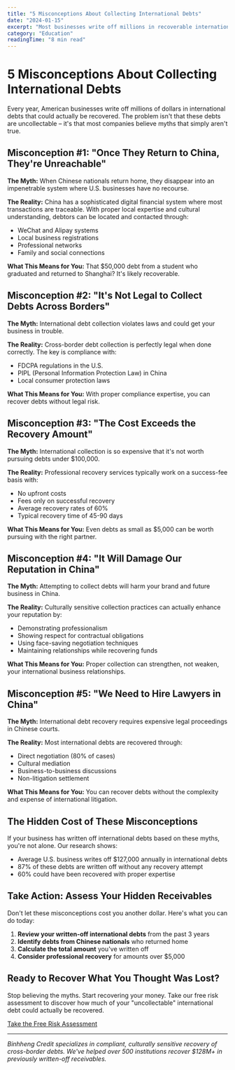 ```yaml
---
title: "5 Misconceptions About Collecting International Debts"
date: "2024-01-15"
excerpt: "Most businesses write off millions in recoverable international debts due to these common misconceptions. Learn the truth about cross-border debt recovery."
category: "Education"
readingTime: "8 min read"
---
```


# 5 Misconceptions About Collecting International Debts

Every year, American businesses write off millions of dollars in international debts that could actually be recovered. The problem isn't that these debts are uncollectable – it's that most companies believe myths that simply aren't true.

## Misconception #1: "Once They Return to China, They're Unreachable"

**The Myth:** When Chinese nationals return home, they disappear into an impenetrable system where U.S. businesses have no recourse.

**The Reality:** China has a sophisticated digital financial system where most transactions are traceable. With proper local expertise and cultural understanding, debtors can be located and contacted through:
- WeChat and Alipay systems
- Local business registrations
- Professional networks
- Family and social connections

**What This Means for You:** That $50,000 debt from a student who graduated and returned to Shanghai? It's likely recoverable.

## Misconception #2: "It's Not Legal to Collect Debts Across Borders"

**The Myth:** International debt collection violates laws and could get your business in trouble.

**The Reality:** Cross-border debt collection is perfectly legal when done correctly. The key is compliance with:
- FDCPA regulations in the U.S.
- PIPL (Personal Information Protection Law) in China
- Local consumer protection laws

**What This Means for You:** With proper compliance expertise, you can recover debts without legal risk.

## Misconception #3: "The Cost Exceeds the Recovery Amount"

**The Myth:** International collection is so expensive that it's not worth pursuing debts under $100,000.

**The Reality:** Professional recovery services typically work on a success-fee basis with:
- No upfront costs
- Fees only on successful recovery
- Average recovery rates of 60%
- Typical recovery time of 45-90 days

**What This Means for You:** Even debts as small as $5,000 can be worth pursuing with the right partner.

## Misconception #4: "It Will Damage Our Reputation in China"

**The Myth:** Attempting to collect debts will harm your brand and future business in China.

**The Reality:** Culturally sensitive collection practices can actually enhance your reputation by:
- Demonstrating professionalism
- Showing respect for contractual obligations
- Using face-saving negotiation techniques
- Maintaining relationships while recovering funds

**What This Means for You:** Proper collection can strengthen, not weaken, your international business relationships.

## Misconception #5: "We Need to Hire Lawyers in China"

**The Myth:** International debt recovery requires expensive legal proceedings in Chinese courts.

**The Reality:** Most international debts are recovered through:
- Direct negotiation (80% of cases)
- Cultural mediation
- Business-to-business discussions
- Non-litigation settlement

**What This Means for You:** You can recover debts without the complexity and expense of international litigation.

## The Hidden Cost of These Misconceptions

If your business has written off international debts based on these myths, you're not alone. Our research shows:
- Average U.S. business writes off $127,000 annually in international debts
- 87% of these debts are written off without any recovery attempt
- 60% could have been recovered with proper expertise

## Take Action: Assess Your Hidden Receivables

Don't let these misconceptions cost you another dollar. Here's what you can do today:

1. **Review your written-off international debts** from the past 3 years
2. **Identify debts from Chinese nationals** who returned home
3. **Calculate the total amount** you've written off
4. **Consider professional recovery** for amounts over $5,000

## Ready to Recover What You Thought Was Lost?

Stop believing the myths. Start recovering your money. Take our free risk assessment to discover how much of your "uncollectable" international debt could actually be recovered.

[Take the Free Risk Assessment](/risk-assessment)

---

*Binhheng Credit specializes in compliant, culturally sensitive recovery of cross-border debts. We've helped over 500 institutions recover $128M+ in previously written-off receivables.*